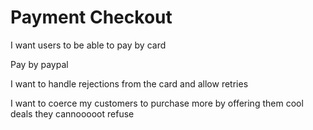 # Payment Checkout

<WholeContext />

I want users to be able to pay by card

Pay by paypal

I want to handle rejections from the card and allow retries

I want to coerce my customers to purchase more by offering them cool deals they cannooooot refuse
